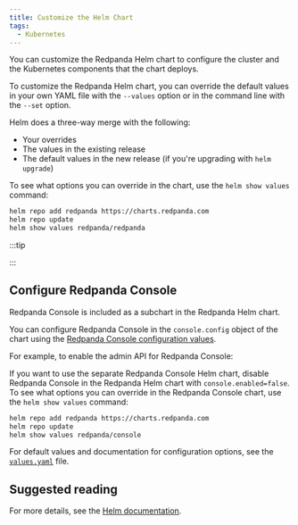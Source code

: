 ```yaml
---
title: Customize the Helm Chart
tags:
  - Kubernetes
---
```


<head>
    <meta name="title" content="Customize the Helm Chart | Redpanda Docs"/>
    <meta name="description" content="You can customize the Redpanda Helm chart to configure the cluster and the Kubernetes components that the chart deploys."/>
    <link rel="canonical" href="https://docs.redpanda.com/docs/manage/kubernetes/configure-helm-chart/" />
</head>


You can customize the Redpanda Helm chart to configure the cluster and the Kubernetes components that the chart deploys.

To customize the Redpanda Helm chart, you can override the default values in your own YAML file with the `--values` option or in the command line with the `--set` option.

Helm does a three-way merge with the following:

- Your overrides
- The values in the existing release
- The default values in the new release (if you're upgrading with `helm upgrade`)

To see what options you can override in the chart, use the `helm show values` command:

```bash
helm repo add redpanda https://charts.redpanda.com
helm repo update
helm show values redpanda/redpanda
```

:::tip

<ValuesYaml/>

:::


<!--
[tabs]
=====
--values::
+
--
The `--values` option enables you to keep your overrides in one or more YAML files.
If you specify multiple files and then override the same values in two or more of them, the rightmost file takes precedence.
For example, you might override the `storage.persistentVolume.storageClass` configuration in a file called `storage-class.yaml`:

```yaml title="storage-class.yaml"
storage:
  persistentVolume:
    storageClass: "my-storage-class"

----

The `helm` command to apply this configuration override looks something like the following:

```bash
helm upgrade --install redpanda redpanda/redpanda \
    --namespace redpanda --create-namespace \
    --values storage-class.yaml --reuse-values
----

The values in your YAML files override their counterparts in the Helm chart's `values.yaml` file. Any values that are not overridden maintain their defaults.

Use the `--reuse-values` flag to apply your overrides on top of existing overrides that you've already made. Don't include this flag if you're upgrading to a new version of the Helm chart. If you're upgrading to a new version of the Helm chart, this flag prevents any values in the new release from being applied.

If you're upgrading and you already have Redpanda Console installed, set `console.enabled` to `false` to stop Helm from trying to deploy it again.

--
--set::
+
--
The `--set` option allows you to specify configuration overrides in the command line.
For example, you might override the `storage.persistentVolume.storageClass` configuration like so:

[,bash]
----
helm upgrade --install redpanda redpanda/redpanda \
    --namespace redpanda --create-namespace \
    --set storage.persistentVolume.storageClass=my-storage-class
----

For more details, see the https://helm.sh/docs/intro/using_helm/#customizing-the-chart-before-installing[Helm documentation].

The values in the `--set` options override their counterparts in the Helm chart's `values.yaml` file. Any values that are not overridden maintain their defaults.

--
=====
-->

## Configure Redpanda Console

Redpanda Console is included as a subchart in the Redpanda Helm chart.

You can configure Redpanda Console in the `console.config` object of the chart using the [Redpanda Console configuration values](../../../reference/console/config).

For example, to enable the admin API for Redpanda Console:


<!--
[tabs]
=====
--values::
+
--
```yaml title="console-enable-admin-api.yaml"
console:
  enabled: true
  config:
    console:
      redpanda:
        adminApi:
          enabled: true
          urls:
          - http://redpanda-0.redpanda.redpanda.svc.cluster.local.:9644

----

```bash
helm upgrade --install redpanda redpanda/redpanda \
    --namespace redpanda --create-namespace \
    --values console-enable-admin-api.yaml --reuse-values
----

--
--set::
+
--
[,bash]
----
helm upgrade --install redpanda redpanda/redpanda \
    --namespace redpanda --create-namespace \
    --set console.console.config.redpanda.adminApi.enabled=true \
    --set console.console.config.redpanda.adminApi.urls={"http://redpanda-0.redpanda.redpanda.svc.cluster.local.:9644"}
----

--
=====
-->

If you want to use the separate Redpanda Console Helm chart, disable Redpanda Console in the Redpanda Helm chart with `console.enabled=false`.
To see what options you can override in the Redpanda Console chart, use the `helm show values` command:

```bash
helm repo add redpanda https://charts.redpanda.com
helm repo update
helm show values redpanda/console
```

For default values and documentation for configuration options, see the [`values.yaml`](https://artifacthub.io/packages/helm/redpanda-data/console?modal=values) file.

## Suggested reading

For more details, see the [Helm documentation](https://helm.sh/docs/intro/using_helm/#customizing-the-chart-before-installing).
